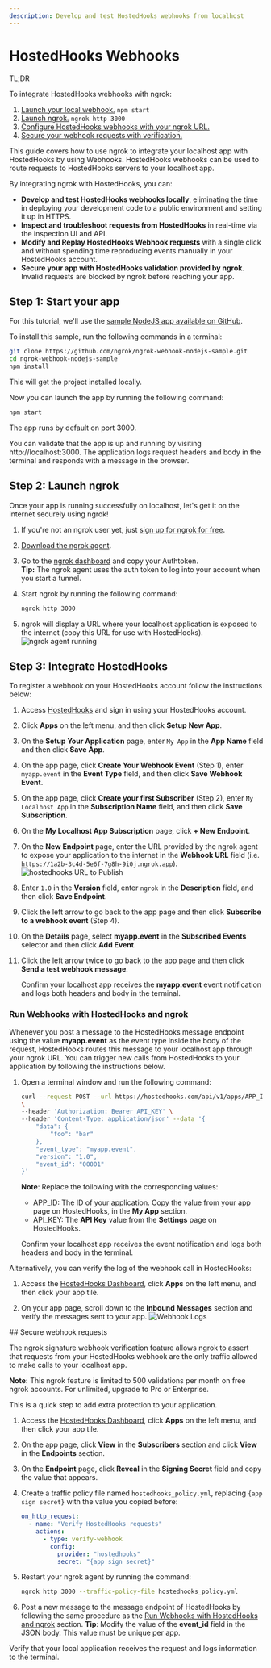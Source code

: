 ```yaml
---
description: Develop and test HostedHooks webhooks from localhost
---
```



# HostedHooks Webhooks

<Tip> TL;DR

To integrate HostedHooks webhooks with ngrok:

1. [Launch your local webhook.](#start-your-app) `npm start`
1. [Launch ngrok.](#start-ngrok) `ngrok http 3000`
1. [Configure HostedHooks webhooks with your ngrok URL.](#setup-webhook)
1. [Secure your webhook requests with verification.](#security)

</Tip>

This guide covers how to use ngrok to integrate your localhost app with HostedHooks by using Webhooks.
HostedHooks webhooks can be used to route requests to HostedHooks servers to your localhost app.

By integrating ngrok with HostedHooks, you can:

- **Develop and test HostedHooks webhooks locally**, eliminating the time in deploying your development code to a public environment and setting it up in HTTPS.
- **Inspect and troubleshoot requests from HostedHooks** in real-time via the inspection UI and API.
- **Modify and Replay HostedHooks Webhook requests** with a single click and without spending time reproducing events manually in your HostedHooks account.
- **Secure your app with HostedHooks validation provided by ngrok**. Invalid requests are blocked by ngrok before reaching your app.

## **Step 1**: Start your app 

For this tutorial, we'll use the [sample NodeJS app available on GitHub](https://github.com/ngrok/ngrok-webhook-nodejs-sample).

To install this sample, run the following commands in a terminal:

```bash
git clone https://github.com/ngrok/ngrok-webhook-nodejs-sample.git
cd ngrok-webhook-nodejs-sample
npm install
```

This will get the project installed locally.

Now you can launch the app by running the following command:

```bash
npm start
```

The app runs by default on port 3000.

You can validate that the app is up and running by visiting http://localhost:3000. The application logs request headers and body in the terminal and responds with a message in the browser.

## **Step 2**: Launch ngrok 

Once your app is running successfully on localhost, let's get it on the internet securely using ngrok!

1. If you're not an ngrok user yet, just [sign up for ngrok for free](https://ngrok.com/signup).

1. [Download the ngrok agent](https://download.ngrok.com).

1. Go to the [ngrok dashboard](https://dashboard.ngrok.com) and copy your Authtoken. <br />
   **Tip:** The ngrok agent uses the auth token to log into your account when you start a tunnel.
1. Start ngrok by running the following command:

   ```bash
   ngrok http 3000
   ```

1. ngrok will display a URL where your localhost application is exposed to the internet (copy this URL for use with HostedHooks).
   ![ngrok agent running](/img/integrations/launch_ngrok_tunnel.png)

## **Step 3**: Integrate HostedHooks 

To register a webhook on your HostedHooks account follow the instructions below:

1. Access [HostedHooks](https://www.hostedhooks.com/) and sign in using your HostedHooks account.

1. Click **Apps** on the left menu, and then click **Setup New App**.

1. On the **Setup Your Application** page, enter `My App` in the **App Name** field and then click **Save App**.

1. On the app page, click **Create Your Webhook Event** (Step 1), enter `myapp.event` in the **Event Type** field, and then click **Save Webhook Event**.

1. On the app page, click **Create your first Subscriber** (Step 2), enter `My Localhost App` in the **Subscription Name** field, and then click **Save Subscription**.

1. On the **My Localhost App Subscription** page, click **+ New Endpoint**.

1. On the **New Endpoint** page, enter the URL provided by the ngrok agent to expose your application to the internet in the **Webhook URL** field (i.e. `https://1a2b-3c4d-5e6f-7g8h-9i0j.ngrok.app`).
   ![hostedhooks URL to Publish](img/ngrok_url_configuration_hostedhooks.png)

1. Enter `1.0` in the **Version** field, enter `ngrok` in the **Description** field, and then click **Save Endpoint**.

1. Click the left arrow to go back to the app page and then click **Subscribe to a webhook event** (Step 4).

1. On the **Details** page, select **myapp.event** in the **Subscribed Events** selector and then click **Add Event**.

1. Click the left arrow twice to go back to the app page and then click **Send a test webhook message**.

   Confirm your localhost app receives the **myapp.event** event notification and logs both headers and body in the terminal.

### Run Webhooks with HostedHooks and ngrok 

Whenever you post a message to the HostedHooks message endpoint using the value **myapp.event** as the event type inside the body of the request, HostedHooks routes this message to your localhost app through your ngrok URL.
You can trigger new calls from HostedHooks to your application by following the instructions below.

1. Open a terminal window and run the following command:

   ```bash
   curl --request POST --url https://hostedhooks.com/api/v1/apps/APP_ID/messages
   \
   --header 'Authorization: Bearer API_KEY' \
   --header 'Content-Type: application/json' --data '{
       "data": {
           "foo": "bar"
       },
       "event_type": "myapp.event",
       "version": "1.0",
       "event_id": "00001"
   }'
   ```

   **Note**: Replace the following with the corresponding values:
   - APP_ID: The ID of your application. Copy the value from your app page on HostedHooks, in the **My App** section.
   - API_KEY: The **API Key** value from the **Settings** page on HostedHooks.

   Confirm your localhost app receives the event notification and logs both headers and body in the terminal.

Alternatively, you can verify the log of the webhook call in HostedHooks:

1. Access the [HostedHooks Dashboard](https://www.hostedhooks.com/), click **Apps** on the left menu, and then click your app tile.

1. On your app page, scroll down to the **Inbound Messages** section and verify the messages sent to your app.
   ![Webhook Logs](img/ngrok_logs_hostedhooks.png)

<InspectingRequests />

<ReplayingRequests />
## Secure webhook requests 

The ngrok signature webhook verification feature allows ngrok to assert that requests from your HostedHooks webhook are the only traffic allowed to make calls to your localhost app.

**Note:** This ngrok feature is limited to 500 validations per month on free ngrok accounts. For unlimited, upgrade to Pro or Enterprise.

This is a quick step to add extra protection to your application.

1. Access the [HostedHooks Dashboard](https://www.hostedhooks.com/), click **Apps** on the left menu, and then click your app tile.

1. On the app page, click **View** in the **Subscribers** section and click **View** in the **Endpoints** section.

1. On the **Endpoint** page, click **Reveal** in the **Signing Secret** field and copy the value that appears.

1. Create a traffic policy file named `hostedhooks_policy.yml`, replacing `{app sign secret}` with the value you copied before:

   ```yaml
   on_http_request:
     - name: "Verify HostedHooks requests"
       actions:
         - type: verify-webhook
           config:
             provider: "hostedhooks"
             secret: "{app sign secret}"
   ```

1. Restart your ngrok agent by running the command:

   ```bash
   ngrok http 3000 --traffic-policy-file hostedhooks_policy.yml
   ```

1. Post a new message to the message endpoint of HostedHooks by following the same procedure as the [Run Webhooks with HostedHooks and ngrok](#run-webhook) section.
   **Tip**: Modify the value of the **event_id** field in the JSON body. This value must be unique per app.

Verify that your local application receives the request and logs information to the terminal.
